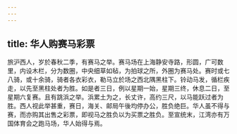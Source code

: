 ```yaml
---
---
---
```

title: 华人购赛马彩票
---



旅沪西人，岁於春秋二季，有赛马之举。赛马场在上海静安寺路，形圆，广可数里，内设木栏，分为数圈，中央细草如毡，为拍球之所，外圈为赛马处。赛时或七八骑，或十余骑，骑者各衣彩衣，勒马立於场之西北隅黑柱下。铃动马发，循栏疾走，以先至黑柱处者为胜。如是者三日，例以星期一始，星期三终，休息二日，至星期六复赛。且有跳浜之举。浜累土为之，长丈许，高约三尺，以马能跃过者为胜。西人视此举甚重，赛日，海关、邮局午後均停办公，胜负绝巨。华人虽不得与赛，而亦购其出售之彩票，即视马之胜负以为买票之胜负。至宣统末，江湾亦有万国体育会之跑马场，华人始得与焉。